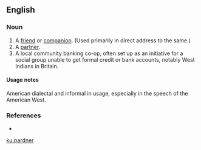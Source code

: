 ==English==

===Noun===
{{en-noun}}

# A [[friend]] or [[companion]]. (Used primarily in direct address to the same.)
# A [[partner]].
# A local community banking co-op, often set up as an initiative for a social group unable to get formal credit or bank accounts, notably West Indians in Britain.

====Usage notes====
American dialectal and informal in usage, especially in the speech of the American West.

===References===
* {{R:American Heritage 2000}}

[[ku:pardner]]